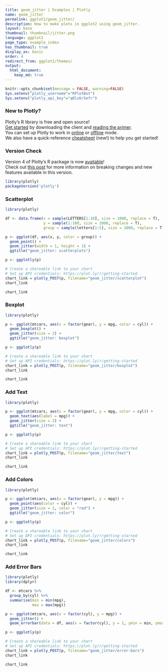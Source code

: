 ```yaml
---
title: geom_jitter | Examples | Plotly
name: geom_jitter
permalink: ggplot2/geom_jitter/
description: How to make plots in ggplot2 using geom_jitter.
layout: base
thumbnail: thumbnail/jitter.png
language: ggplot2
page_type: example_index
has_thumbnail: true
display_as: basic
order: 4
redirect_from: ggplot2/themes/
output:
  html_document:
    keep_md: true
---
```


```r
knitr::opts_chunk$set(message = FALSE, warning=FALSE)
Sys.setenv("plotly_username"="RPlotBot")
Sys.setenv("plotly_api_key"="q0lz6r5efr")
```

### New to Plotly?

Plotly's R library is free and open source!<br>
[Get started](https://plot.ly/r/getting-started/) by downloading the client and [reading the primer](https://plot.ly/r/getting-started/).<br>
You can set up Plotly to work in [online](https://plot.ly/r/getting-started/#hosting-graphs-in-your-online-plotly-account) or [offline](https://plot.ly/r/offline/) mode.<br>
We also have a quick-reference [cheatsheet](https://images.plot.ly/plotly-documentation/images/r_cheat_sheet.pdf) (new!) to help you get started!

### Version Check

Version 4 of Plotly's R package is now [available](https://plot.ly/r/getting-started/#installation)!<br>
Check out [this post](http://moderndata.plot.ly/upgrading-to-plotly-4-0-and-above/) for more information on breaking changes and new features available in this version.

```r
library(plotly)
packageVersion('plotly')
```

### Scatterplot

```r
library(plotly)

df <- data.frame(x = sample(LETTERS[1:10], size = 1000, replace = T),
                 y = sample(1:100, size = 1000, replace = T),
                 group = sample(letters[1:5], size = 1000, replace = T))

p <- ggplot(df, aes(x, y, color = group)) +
  geom_point() + 
  geom_jitter(width = 1, height = 1) + 
  ggtitle("geom_jitter: scatterplots")

p <- ggplotly(p)

# Create a shareable link to your chart
# Set up API credentials: https://plot.ly/r/getting-started
chart_link = plotly_POST(p, filename="geom_jitter/scatterplot")
chart_link
```

``` r
chart_link
```

### Boxplot

```r
library(plotly)

p <- ggplot(mtcars, aes(x = factor(gear), y = mpg, color = cyl)) +
  geom_boxplot() + 
  geom_jitter(size = 2) +
  ggtitle("geom_jitter: boxplot")

p <- ggplotly(p)

# Create a shareable link to your chart
# Set up API credentials: https://plot.ly/r/getting-started
chart_link = plotly_POST(p, filename="geom_jitter/boxplot")
chart_link
```

``` r
chart_link
```

### Add Text

```r
library(plotly)

p <- ggplot(mtcars, aes(x = factor(gear), y = mpg, color = cyl)) +
  geom_text(aes(label = mpg)) + 
  geom_jitter(size = 2) +
  ggtitle("geom_jitter: text")

p <- ggplotly(p)

# Create a shareable link to your chart
# Set up API credentials: https://plot.ly/r/getting-started
chart_link = plotly_POST(p, filename="geom_jitter/text")
chart_link
```

``` r
chart_link
```

### Add Colors

```r
library(plotly)

p <- ggplot(mtcars, aes(x = factor(gear), y = mpg)) +
  geom_point(aes(color = cyl)) +
  geom_jitter(size = 2, color = "red") +
  ggtitle("geom_jitter: color")

p <- ggplotly(p)

# Create a shareable link to your chart
# Set up API credentials: https://plot.ly/r/getting-started
chart_link = plotly_POST(p, filename="geom_jitter/colors")
chart_link
```

``` r
chart_link
```

### Add Error Bars

```r
library(plotly)
library(dplyr)

df <- mtcars %>% 
  group_by(cyl) %>% 
  summarise(min = min(mpg),
            max = max(mpg))

p <- ggplot(mtcars, aes(x = factor(cyl), y = mpg)) + 
  geom_jitter() + 
  geom_errorbar(data = df, aes(x = factor(cyl), y = 1, ymin = min, ymax = max))

p <- ggplotly(p)

# Create a shareable link to your chart
# Set up API credentials: https://plot.ly/r/getting-started
chart_link = plotly_POST(p, filename="geom_jitter/error-bars")
chart_link
```

``` r
chart_link
```
